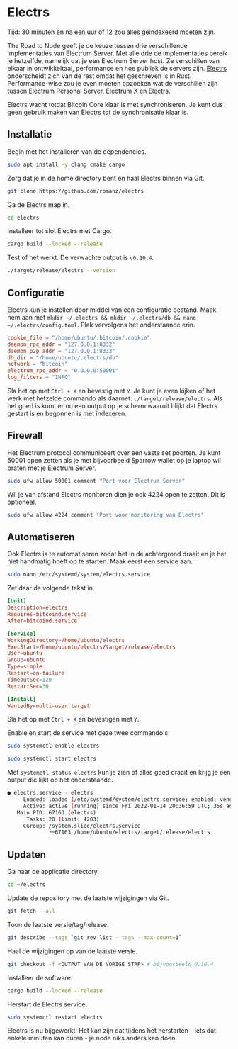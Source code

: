 

# Electrs

<Callout emoji="&#x2139;">
	Tijd: 30 minuten en na een uur of 12 zou alles geindexeerd moeten zijn.
</Callout>

The Road to Node geeft je de keuze tussen drie verschillende implementaties van Electrum Server. Met alle drie de implementaties bereik je hetzelfde, namelijk dat je een Electrum Server host. Ze verschillen van elkaar in ontwikkeltaal, performance en hoe publiek de servers zijn. [Electrs](https://github.com/romanz/electrs) onderscheidt zich van de rest omdat het geschreven is in Rust. Performance-wise zou je even moeten opzoeken wat de verschillen zijn tussen Electrum Personal Server, Electrum X en Electrs.

Electrs wacht totdat Bitcoin Core klaar is met synchroniseren. Je kunt dus geen gebruik maken van Electrs tot de synchronisatie klaar is.

## Installatie

Begin met het installeren van de dependencies.

```bash
sudo apt install -y clang cmake cargo
```

Zorg dat je in de home directory bent en haal Electrs binnen via Git.

```bash
git clone https://github.com/romanz/electrs
```

Ga de Electrs map in.

```bash
cd electrs
```

Installeer tot slot Electrs met Cargo.

```bash
cargo build --locked --release
```

Test of het werkt. De verwachte output is `v0.10.4`.

```bash
./target/release/electrs --version
```

## Configuratie

Electrs kun je instellen door middel van een configuratie bestand. Maak hem aan met `mkdir ~/.electrs && mkdir ~/.electrs/db && nano ~/.electrs/config.toml`. Plak vervolgens het onderstaande erin.

```toml
cookie_file = "/home/ubuntu/.bitcoin/.cookie"
daemon_rpc_addr = "127.0.0.1:8332"
daemon_p2p_addr = "127.0.0.1:8333"
db_dir = "/home/ubuntu/.electrs/db"
network = "bitcoin"
electrum_rpc_addr = "0.0.0.0:50001"
log_filters = "INFO"
```

Sla het op met `Ctrl + X` en bevestig met `Y`. Je kunt je even kijken of het werk met hetzelde commando als daarnet: `./target/release/electrs`. Als het goed is komt er nu een output op je scherm waaruit blijkt dat Electrs gestart is en begonnen is met indexeren.

## Firewall

Het Electrum protocol communiceert over een vaste set poorten. Je kunt 50001 open zetten als je met bijvoorbeeld Sparrow wallet op je laptop wil praten met je Electrum Server.

```bash
sudo ufw allow 50001 comment "Port voor Electrum Server"
```

Wil je van afstand Electrs monitoren dien je ook 4224 open te zetten. Dit is optioneel.

```bash
sudo ufw allow 4224 comment "Port voor monitoring van Electrs"
```

## Automatiseren

Ook Electrs is te automatiseren zodat het in de achtergrond draait en je het niet handmatig hoeft op te starten. Maak eerst een service aan.

```bash
sudo nano /etc/systemd/system/electrs.service
```

Zet daar de volgende tekst in.

```toml
[Unit]
Description=electrs
Requires=bitcoind.service
After=bitcoind.service

[Service]
WorkingDirectory=/home/ubuntu/electrs
ExecStart=/home/ubuntu/electrs/target/release/electrs
User=ubuntu
Group=ubuntu
Type=simple
Restart=on-failure
TimeoutSec=120
RestartSec=30

[Install]
WantedBy=multi-user.target
```

Sla het op met `Ctrl + X` en bevestigen met `Y`.

Enable en start de service met deze twee commando's:

```bash
sudo systemctl enable electrs

sudo systemctl start electrs
```

Met `systemctl status electrs` kun je zien of alles goed draait en krijg je een output die lijkt op het onderstaande.

```bash
● electrs.service - electrs
     Loaded: loaded (/etc/systemd/system/electrs.service; enabled; vendor preset: enabled)
     Active: active (running) since Fri 2022-01-14 20:36:59 UTC; 35s ago
   Main PID: 67163 (electrs)
      Tasks: 20 (limit: 4203)
     CGroup: /system.slice/electrs.service
             └─67163 /home/ubuntu/electrs/target/release/electrs
```

## Updaten

Ga naar de applicatie directory.

```bash
cd ~/electrs
```

Update de repository met de laatste wijzigingen via Git.

```bash
git fetch --all
```

Toon de laatste versie/tag/release.

```bash
git describe --tags `git rev-list --tags --max-count=1`
```

Haal de wijzigingen op van de laatste versie.

```bash
git checkout -f <OUTPUT VAN DE VORIGE STAP> # bijvoorbeeld 0.10.4
```

Installeer de software.

```bash
cargo build --locked --release
```

Herstart de Electrs service.

```bash
sudo systemctl restart electrs
```

Electrs is nu bijgewerkt! Het kan zijn dat tijdens het herstarten - iets dat enkele minuten kan duren - je node niks anders kan doen.